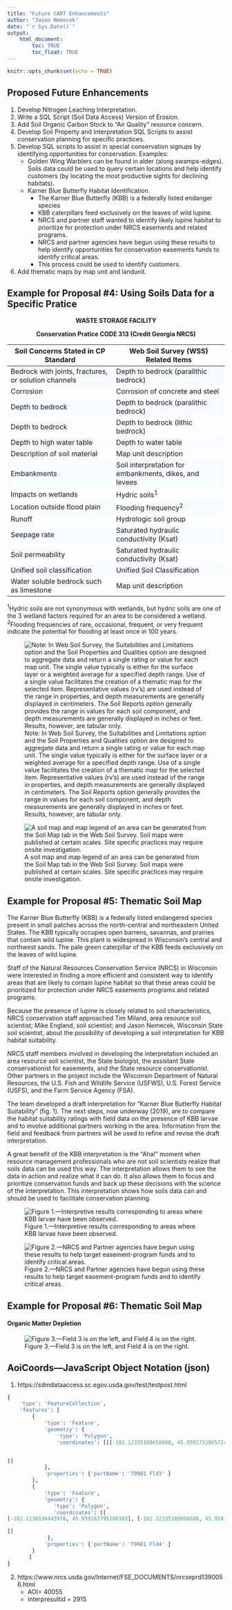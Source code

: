 ```yaml
---
title: "Future CART Enhancements"
author: "Jason Nemecek"
date: "`r Sys.Date()`"
output: 
    html_document:
        toc: TRUE
        toc_float: TRUE
---
```


```r
knitr::opts_chunk$set(echo = TRUE)
```

<style>
   tbody tr:nth-child(odd){
    background-color: #F7FBFF;
  }
</style>


## Proposed Future Enhancements
1. Develop Nitrogen Leaching Interpretation. 
2. Write a SQL Script (Soil Data Access) Version of Erosion.
3. Add Soil Organic Carbon Stock to "Air Quality" resource concern.
4. Develop Soil Property and Interpretation SQL Scripts to assist conservation planning for specific practices.
5.  Develop SQL scripts to assist in special conservation signups by identifying opportunities for conservation. Examples:
    + Golden Wing Warblers can be found in alder (along swamps-edges). Soils data could be used to query certain locations and help identify customers (by locating the most productive sights for declining habitats).
    + Karner Blue Butterfly Habitat Identification.
        +	The Karner Blue Butterfly (KBB) is a federally listed endanger species
        + KBB caterpillars feed exclusively on the leaves of wild lupine.
        +	NRCS and partner staff wanted to identify likely lupine habitat to prioritize for protection under NRCS easements and related programs.
        + 	NRCS and partner agencies have begun using these results to help identify opportunities for conservation easements funds to identify critical areas.
        + This process could be used to identify customers.
6. Add thematic maps by map unit and landunit.


## Example for Proposal #4: Using Soils Data for a Specific Pratice
<center>
**WASTE STORAGE FACILITY**

**Conservation Pratice CODE 313 (Credit Georgia NRCS)**

</center>

Soil Concerns Stated in CP Standard|Web Soil Survey (WSS) Related Items 
--------------------------------------------|-----------------------------------------------
Bedrock with joints, fractures, or solution channels|Depth to bedrock (paralithic bedrock)
Corrosion|Corrosion of concrete and steel
Depth to bedrock|Depth to bedrock (paralithic bedrock)
Depth to bedrock|Depth to bedrock (lithic bedrock)
Depth to high water table|Depth to water table
Description of soil material|Map unit description
Embankments|Soil interpretation for embankments, dikes, and levees
Impacts on wetlands|Hydric soils^1^
Location outside flood plain|Flooding frequency^2^
Runoff|Hydrologic soil group
Seepage rate|Saturated hydraulic conductivity (Ksat)
Soil permeability|Saturated hydraulic conductivity (Ksat)
Unified soil classification|Unified Soil Classification
Water soluble bedrock such as limestone|Map unit description

^1^Hydric soils are not synonymous with wetlands, but hydric soils are one of the 3 wetland factors required for an area to be considered a wetland.
^2^Flooding frequencies of rare, occasional, frequent, or very frequent indicate the potential for flooding at least once in 100 years.

![Note: In Web Soil Survey, the Suitabilities and Limitations option and the Soil Properties and Qualities option are designed to aggregate data and return a single rating or value for each map unit. The single value typically is either for the surface layer or a weighted average for a specified depth range. Use of a single value facilitates the creation of a thematic map for the selected item. Representative values (rv's) are used instead of the range in properties, and depth measurements are generally displayed in centimeters. The Soil Reports option generally provides the range in values for each soil component, and depth measurements are generally displayed in inches or feet. Results, however, are tabular only.](https://jneme910.github.io/CART/TableImages/future_pratices_soil.PNG)

![A soil map and map legend of an area can be generated from the Soil Map tab in the Web Soil Survey. Soil maps were published at certain scales. Site specific practices may require onsite investigation.](https://jneme910.github.io/CART/TableImages/future_pratices_soil2.PNG)

## Example for Proposal #5: Thematic Soil Map
The Karner Blue Butterfly (KBB) is a federally listed endangered species present in small patches across the north-central and northeastern United States. The KBB typically occupies open barrens, savannas, and prairies that contain wild lupine. This plant is widespread in Wisconsin's central and northwest sands. The pale green caterpillar of the KBB feeds exclusively on the leaves of wild lupine.

Staff of the Natural Resources Conservation Service (NRCS) in Wisconsin were interested in finding a more efficient and consistent way to identify areas that are likely to contain lupine habitat so that these areas could be prioritized for protection under NRCS easements programs and related programs.

Because the presence of lupine is closely related to soil characteristics, NRCS conservation staff approached Tim Miland, area resource soil scientist; Mike England, soil scientist; and Jason Nemecek, Wisconsin State soil scientist, about the possibility of developing a soil interpretation for KBB habitat suitability.

NRCS staff members involved in developing the interpretation included an area resource soil scientist, the State biologist, the assistant State conservationist for easements, and the State resource conservationist. Other partners in the project include the Wisconsin Department of Natural Resources, the U.S. Fish and Wildlife Service (USFWS), U.S. Forest Service (USFS), and the Farm Service Agency (FSA).

The team developed a draft interpretation for "Karner Blue Butterfly Habitat Suitability" (fig. 1). The next steps, now underway (2019), are to compare the habitat suitability ratings with field data on the presence of KBB larvae and to involve additional partners working in the area. Information from the field and feedback from partners will be used to refine and revise the draft interpretation.

A great benefit of the KBB interpretation is the "Aha!" moment when resource management professionals who are not soil scientists realize that soils data can be used this way. The interpretation allows them to see the data in action and realize what it can do. It also allows them to focus and prioritize conservation funds and back up these decisions with the science of the interpretation. This interpretation shows how soils data can and should be used to facilitate conservation planning.

 
![Figure 1.---Interpretive results corresponding to areas where KBB larvae have been observed.](https://jneme910.github.io/CART/TableImages/WIKBB_Interp.jpg)

![Figure 2.---NRCS and Partner agencies have begun using these results to help target easement-program funds and to identify critical areas.](https://jneme910.github.io/CART/TableImages/RegionKBB.jpg)


## Example for Proposal #6: Thematic Soil Map


#### Organic Matter Depletion 


![Figure 3.---Field 3 is on the left, and Field 4 is on the right.](https://jneme910.github.io/CART/TableImages/future_OM_Depletion.PNG)

## AoiCoords---JavaScript Object Notation (json)
1. https://sdmdataaccess.sc.egov.usda.gov/test/testpost.html

```SQL
{
	'type': 'FeatureCollection',
	'features': [
		{
			'type': 'Feature',
			'geometry': {
				'type': 'Polygon',
				'coordinates': [[[-102.12335160658608, 45.959173206572416], [-102.13402890980223, 45.959218442561564], [-102.13386921506947, 45.944643788188387], [ -102.12327175652177, 45.944703605814198], [-102.12335160658608 , 45.959173206572416]


]]
			},
			'properties': {'partName': 'T9981 Fld3' }
		},
		{
			'type': 'Feature',
			'geometry': {
			   'type': 'Polygon',
			   'coordinates': [[
[-102.1130336443976, 45.959162795100383], [-102.12335160658608, 45.959173206572416], [-102.12327175652177, 45.944703605814198], [-102.1128892282776, 45.944710506326032], [-102.1130336443976, 45.959162795100383]

]]
			 },
			'properties': {'partName': 'T9981 Fld4' }
		}
	   ]
}
```



2. https://www.nrcs.usda.gov/Internet/FSE_DOCUMENTS/nrcseprd1390056.html
    + AOI= 40055
    + interpresultid = 2915
    
    









